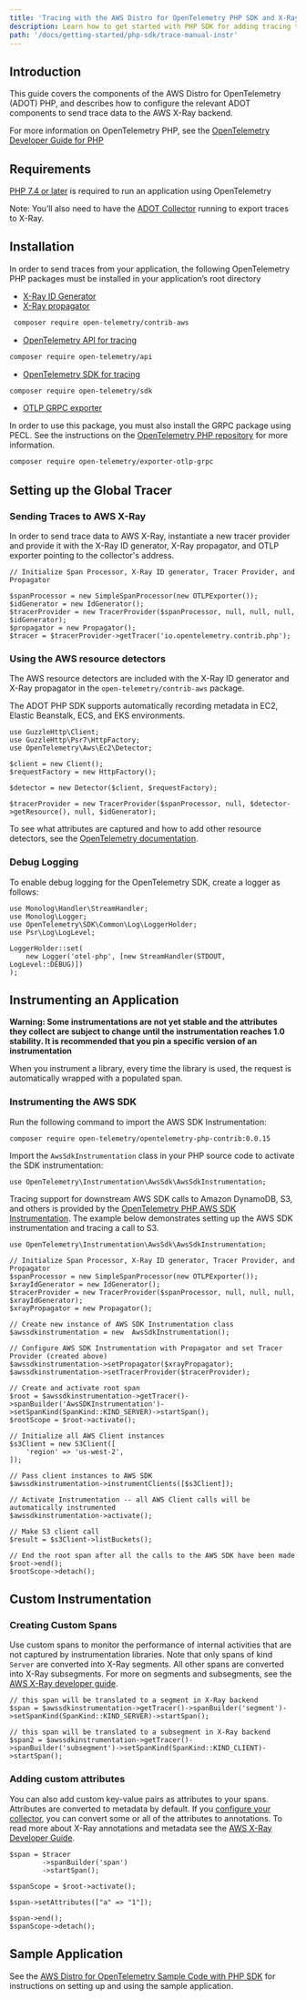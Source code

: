 ```yaml
---
title: 'Tracing with the AWS Distro for OpenTelemetry PHP SDK and X-Ray'
description: Learn how to get started with PHP SDK for adding tracing to applications and libraries.
path: '/docs/getting-started/php-sdk/trace-manual-instr'
---
```



<SectionSeparator />


## Introduction

This guide covers the components of the AWS Distro for OpenTelemetry (ADOT) PHP, and describes how to configure the relevant ADOT components to send trace data to the AWS X-Ray backend. 

For more information on OpenTelemetry PHP, see the [OpenTelemetry Developer Guide for PHP](https://opentelemetry.io/docs/instrumentation/php/)

<SectionSeparator />

## Requirements

[PHP 7.4 or later](https://www.php.net/downloads.php) is required to run an application using OpenTelemetry

Note: You’ll also need to have the [ADOT Collector](https://aws-otel.github.io/docs/getting-started/collector) running to export traces to X-Ray.

<SectionSeparator />

## Installation

In order to send traces from your application, the following OpenTelemetry PHP packages must be installed in your application’s root directory


* [X-Ray ID Generator](https://github.com/open-telemetry/opentelemetry-php-contrib/tree/main/src/Aws/Xray)
* [X-Ray propagator](https://github.com/open-telemetry/opentelemetry-php-contrib/tree/main/src/Aws/Xray)

```bash
 composer require open-telemetry/contrib-aws
```

* [OpenTelemetry API for tracing](https://packagist.org/packages/open-telemetry/api)

```bash
composer require open-telemetry/api
```

* [OpenTelemetry SDK for tracing](https://packagist.org/packages/open-telemetry/sdk)

```bash
composer require open-telemetry/sdk
```


* [OTLP GRPC exporter](https://packagist.org/packages/open-telemetry/exporter-otlp-grpc)

In order to use this package, you must also install the GRPC package using PECL. See the instructions on the [OpenTelemetry PHP repository](https://github.com/open-telemetry/opentelemetry-php#optional-dependencies) for more information.

```bash
composer require open-telemetry/exporter-otlp-grpc
```

<SectionSeparator />


## Setting up the Global Tracer

### Sending Traces to AWS X-Ray

In order to send trace data to AWS X-Ray,  instantiate a new tracer provider and provide it with the X-Ray ID generator, X-Ray propagator, and OTLP exporter pointing to the collector's address.

```
// Initialize Span Processor, X-Ray ID generator, Tracer Provider, and Propagator

$spanProcessor = new SimpleSpanProcessor(new OTLPExporter());
$idGenerator = new IdGenerator();
$tracerProvider = new TracerProvider($spanProcessor, null, null, null, $idGenerator);
$propagator = new Propagator();
$tracer = $tracerProvider->getTracer('io.opentelemetry.contrib.php');
```

<SubSectionSeparator />

### Using the AWS resource detectors

The AWS resource detectors are included with the X-Ray ID generator and X-Ray propagator in the `open-telemetry/contrib-aws` package. 

The ADOT PHP SDK supports automatically recording metadata in EC2, Elastic Beanstalk, ECS, and EKS environments.


```
use GuzzleHttp\Client;
use GuzzleHttp\Psr7\HttpFactory;
use OpenTelemetry\Aws\Ec2\Detector;      
        
$client = new Client();
$requestFactory = new HttpFactory();

$detector = new Detector($client, $requestFactory);

$tracerProvider = new TracerProvider($spanProcessor, null, $detector->getResource(), null, $idGenerator);

```


To see what attributes are captured and how to add other resource detectors, see the [OpenTelemetry documentation](https://github.com/open-telemetry/opentelemetry-php-contrib/tree/main/src/Aws).

<SubSectionSeparator />

### Debug Logging

To enable debug logging for the OpenTelemetry SDK, create a logger as follows:

```
use Monolog\Handler\StreamHandler;
use Monolog\Logger;
use OpenTelemetry\SDK\Common\Log\LoggerHolder;
use Psr\Log\LogLevel;

LoggerHolder::set(
    new Logger('otel-php', [new StreamHandler(STDOUT, LogLevel::DEBUG)])
);
```

<SubSectionSeparator />

## Instrumenting an Application

**Warning: Some instrumentations are not yet stable and the attributes they collect are subject to change until the instrumentation reaches 1.0 stability. It is recommended that you pin a specific version of an instrumentation**

When you instrument a library, every time the library is used, the request is automatically wrapped with a populated span.



### Instrumenting the AWS SDK

Run the following command to import the AWS SDK Instrumentation:


```
composer require open-telemetry/opentelemetry-php-contrib:0.0.15
```


Import the `AwsSdkInstrumentation`  class in your PHP source code to activate the SDK instrumentation:


```
use OpenTelemetry\Instrumentation\AwsSdk\AwsSdkInstrumentation;
```


Tracing support for downstream AWS SDK calls to Amazon DynamoDB, S3, and others is provided by the [OpenTelemetry PHP AWS SDK Instrumentation](https://github.com/open-telemetry/opentelemetry-php-contrib/tree/main/src/Instrumentation/AwsSdk).  The example below demonstrates setting up the AWS SDK instrumentation and tracing a call to S3. 


```
use OpenTelemetry\Instrumentation\AwsSdk\AwsSdkInstrumentation;

// Initialize Span Processor, X-Ray ID generator, Tracer Provider, and Propagator
$spanProcessor = new SimpleSpanProcessor(new OTLPExporter());
$xrayIdGenerator = new IdGenerator();
$tracerProvider = new TracerProvider($spanProcessor, null, null, null, $xrayIdGenerator);
$xrayPropagator = new Propagator();

// Create new instance of AWS SDK Instrumentation class
$awssdkinstrumentation = new  AwsSdkInstrumentation();

// Configure AWS SDK Instrumentation with Propagator and set Tracer Provider (created above)
$awssdkinstrumentation->setPropagator($xrayPropagator);
$awssdkinstrumentation->setTracerProvider($tracerProvider);

// Create and activate root span
$root = $awssdkinstrumentation->getTracer()->spanBuilder('AwsSDKInstrumentation')->setSpanKind(SpanKind::KIND_SERVER)->startSpan();
$rootScope = $root->activate();

// Initialize all AWS Client instances
$s3Client = new S3Client([
    'region' => 'us-west-2',
]);

// Pass client instances to AWS SDK
$awssdkinstrumentation->instrumentClients([$s3Client]);

// Activate Instrumentation -- all AWS Client calls will be automatically instrumented
$awssdkinstrumentation->activate();

// Make S3 client call
$result = $s3Client->listBuckets();

// End the root span after all the calls to the AWS SDK have been made
$root->end();
$rootScope->detach();
```

<SectionSeparator />

## Custom Instrumentation

### Creating Custom Spans

Use custom spans to monitor the performance of internal activities that are not captured by instrumentation libraries. Note that only spans of kind `Server` are converted into X-Ray segments. All other spans are converted into X-Ray subsegments. For more on segments and subsegments, see the [AWS X-Ray developer guide](https://docs.aws.amazon.com/xray/latest/devguide/xray-concepts.html#xray-concepts-segments).


```
// this span will be translated to a segment in X-Ray backend
$span = $awssdkinstrumentation->getTracer()->spanBuilder('segment')->setSpanKind(SpanKind::KIND_SERVER)->startSpan();

// this span will be translated to a subsegment in X-Ray backend
$span2 = $awssdkinstrumentation->getTracer()->spanBuilder('subsegment')->setSpanKind(SpanKind::KIND_CLIENT)->startSpan();
```



### Adding custom attributes

You can also add custom key-value pairs as attributes to your spans. Attributes are converted to metadata by default. If you [configure your collector](https://github.com/open-telemetry/opentelemetry-collector-contrib/tree/7bf2266a025425993a233f66c77a0810ab11a78b/exporter/awsxrayexporter#exporter-configuration), you can convert some or all of the attributes to annotations. To read more about X-Ray annotations and metadata see the [AWS X-Ray Developer Guide](https://docs.aws.amazon.com/xray/latest/devguide/xray-concepts.html#xray-concepts-annotations).


```
$span = $tracer
        ->spanBuilder('span')
        ->startSpan();
        
$spanScope = $root->activate();
        
$span->setAttributes(["a" => "1"]);
        
$span->end();
$spanScope->detach();
```

<SectionSeparator />


## Sample Application

See the [AWS Distro for OpenTelemetry Sample Code with PHP SDK](https://github.com/aws-observability/aws-otel-php) for instructions on setting up and using the sample application. 


